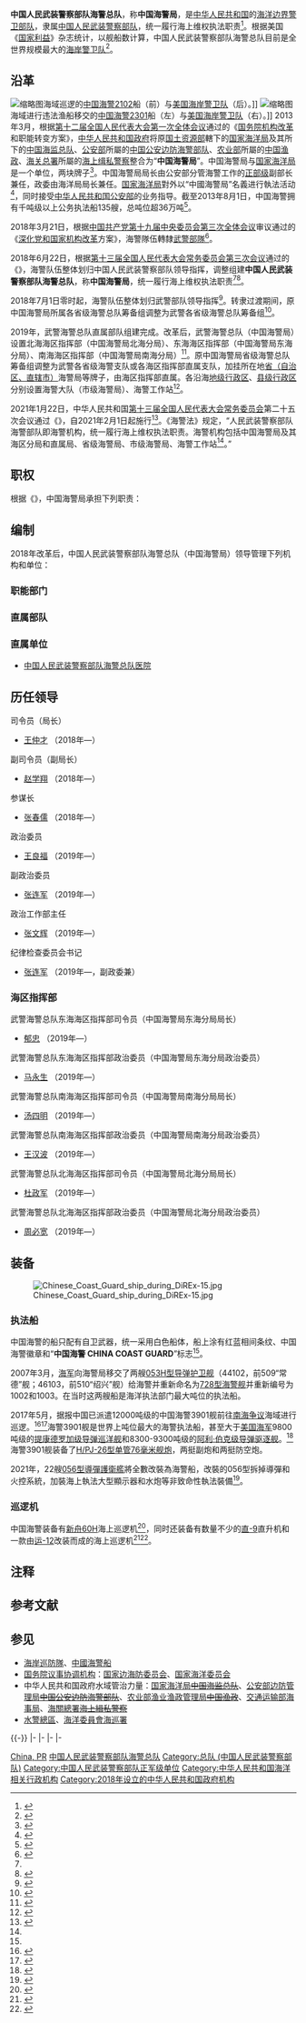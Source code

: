 {{about|2018年起由[[中国人民武装警察部队|中国人民武装警察部队]]领导的现役部队|曾是[[一个机构两块牌子|一个机构两块牌子]]運作的中央国家机关“中国海警局”|国家海洋局|1948年至2013年由[[公安部边防管理局|公安部边防管理局]]管理的[[公安边防部队|公安边防部队]]警种|中国公安边防海警部队|2013年至2018年由国家海洋局（中国海警局）管理的海洋边界警卫部队|中国海警 (2013年－2018年)}}
{{Update|time=2020-11-11T22:41:52+00:00}}
{{Infobox military unit
|unit_name = 中国人民武装警察部队海警总队<br>（中国海警局）
|image = [[File:People's_Armed_Police_Flag.svg|150px]]
|caption = [[中国人民武装警察部队旗|中国人民武装警察部队旗]]
|image2 = [[File:Emblem_of_China_Coast_Guard.svg|150px]]
|caption2 = 中国海警标志
|dates = 2018年7月1日—
|country = {{PRC}}
|type = [[海岸警卫队|国家海上综合执法力量]]
|role = 执行打击海上违法犯罪活动、维护海上治安和安全保卫、海上[[搜索与救援|搜索与救援]]
|size = 官兵16,296人<br />千吨级以上执法船135艘
|command_structure ={{Flagicon image|People's Armed Police Flag.svg|size=22px}} [[中国人民武装警察部队|中国人民武装警察部队]]
|garrison = {{CHN}}[[北京市|北京市]][[西城区|西城区]][[复兴门外大街|复兴门外大街]]1号
|current_commander_label = [[司令员|司令员]]<br>（[[局长|局长]]）
|current_commander = [[王仲才|王仲才]] {{Small|[[少将|武警少将]]}}
|ceremonial_chief_label = [[政治委员|政治委员]]
|ceremonial_chief =  [[王良福|王良福]] {{Small|[[少将|武警少将]]}}
|anniversaries = 
|colors = {{colorbox|#0000FF}}{{colorbox|#FFFFFF}}{{colorbox|#FF0000}} [[蓝色|蓝色]]、[[白色|白色]]、[[红色|红色]]
|march = 
|motto =
|equipment = [[818型海警舰|818型海警舰]]<br />[[718型海警舰|718型海警舰]]<br />[[072型大型登陆舰|072型大型登陆舰]]<br />[[053H2G型导弹护卫舰|053H2G型导弹护卫舰]]<br />[[918型布雷舰|918型布雷舰]]<br />[[210型破冰船|210型破冰船]]<br />[[618型海警舰|618型海警舰]]<br />[[813型电子侦察船|813型电子侦察船]]
|equipment_label =
|battles = 
|decorations = 
|battle_honours = 
<!-- Insignia -->
|identification_symbol = [[File:Flag_of_the_People's_Republic_of_China.svg|100px]]
|identification_symbol_label = 政府船旗
|identification_symbol_2 = [[File:China_Coast_Guard_racing_stripe.svg|100px]]
|identification_symbol_2_label = [[舰艏图案|舰艏图案]]
<!-- Aircraft -->
| aircraft_helicopter = [[直-9|直-9]]
| aircraft_interceptor =
| aircraft_patrol = [[新舟60|新舟-60H]]，[[运-12|运-12]]
}}
{{中华人民共和国军事 |collapsed = 1 }}
{{中华人民共和国交通 |hidden = 1 }}

'''中国人民武装警察部队海警总队'''，称'''中国海警局'''，是[[中华人民共和国|中华人民共和国]]的[[海岸巡防隊|海洋边界警卫部队]]，隶属[[中国人民武装警察部队|中国人民武装警察部队]]，统一履行海上维权执法职责<ref name="A02">{{cite web|title=全国人民代表大会常务委员会关于中国海警局行使海上维权执法职权的决定|url=http://www.npc.gov.cn/npc/xinwen/2018-06/22/content_2056585.htm|access-date=2018-12-18|date=2018-06-22|website=中国人大网|archive-url=https://web.archive.org/web/20181228092743/http://www.npc.gov.cn/npc/xinwen/2018-06/22/content_2056585.htm|archive-date=2018-12-28|dead-url=yes}}</ref>。根据美国《[[国家利益_(杂志)|国家利益]]》杂志统计，以舰船数计算，中国人民武装警察部队海警总队目前是全世界规模最大的[[海岸巡防隊|海岸警卫队]]<ref>{{cite news|last=Erickson|first=Andrew S.|title=Numbers Matter: China's Three 'Navies' Each Have the World's Most Ships|url=http://nationalinterest.org/feature/numbers-matter-chinas-three-navies-each-have-the-worlds-most-24653|work=The National Interest|date=26 February 2018|language=en|access-date=2020-04-21|archive-date=2020-11-09|archive-url=https://web.archive.org/web/20201109032647/https://nationalinterest.org/feature/numbers-matter-chinas-three-navies-each-have-the-worlds-most-24653|dead-url=no}}</ref>。

== 沿革 ==
[[File:USCGC_Morgenthau_and_China_Coast_Guard_2102_interdict_illegal_fishing_in_international_water.jpg|缩略图]]海域巡逻的[[中国海警2102|中国海警2102]]船（前）与[[美国海岸警卫队|美国海岸警卫队]]{{le|摩根索号巡逻船|USCGC Morgenthau (WHEC-722)s}}（后）。]]
[[File:USCGC_Alex_Haley_transfers_detained_fishing_vessel_to_China_Coast_Guard_2301_in_Sea_of_Japan_(5-6).jpg|缩略图]]海域进行违法渔船移交的[[中国海警2301|中国海警2301]]船（左）与[[美国海岸警卫队|美国海岸警卫队]]{{le|亚历克斯·哈里号巡逻船|USCGC Alex Haley}}（右）。]]
2013年3月，根据[[第十二届全国人民代表大会|第十二届全国人民代表大会第一次全体会议]]通过的《[[国务院机构改革|国务院机构改革]]和职能转变方案》，[[中华人民共和国政府|中华人民共和国政府]]将原[[中华人民共和国国土资源部|国土资源部]]轄下的[[国家海洋局|国家海洋局]]及其所下的[[中国海监总队|中国海监总队]]、[[中华人民共和国公安部|公安部]]所屬的[[中国公安边防海警部队|中国公安边防海警部队]]、[[中华人民共和国农业部|农业部]]所屬的[[农业农村部渔业渔政管理局|中国渔政]]、[[中华人民共和国海关总署|海关总署]]所屬的[[海关总署缉私局|海上缉私警察]]整合为“'''中国海警局'''”。中国海警局与[[国家海洋局|国家海洋局]]是一个单位，两块牌子<ref>{{Cite web|title=中国海警局正式挂牌 设南海北海东海3个分局|url=http://politics.people.com.cn/n/2013/0723/c1001-22285781.html|accessdate=2018-03-22|date=2013-07-23|publisher=人民网|archive-url=https://web.archive.org/web/20200406134932/http://politics.people.com.cn/n/2013/0723/c1001-22285781.html|archive-date=2020-04-06|dead-url=no}}</ref>。中国海警局局长由公安部分管海警工作的[[正部级|正部级]]副部长兼任，政委由海洋局局长兼任。[[国家海洋局|国家海洋局]]對外以“中國海警局”名義进行執法活动<ref>{{cite news|title=国家海洋局以中国海警局名义开展海上维权执法|url=http://news.xinhuanet.com/legal/2013-03/11/c_124442592.htm|accessdate=2013-04-23|newspaper=人民公安报|publisher=新华网|archive-date=2013-12-28|archive-url=https://web.archive.org/web/20131228224523/http://news.xinhuanet.com/legal/2013-03/11/c_124442592.htm|dead-url=no}}</ref>，同时接受[[中华人民共和国公安部|中华人民共和国公安部]]的业务指导。截至2013年8月1日，中国海警拥有千吨级以上公务执法船135艘，总吨位超36万吨<ref name="A01">{{cite web|title=我国千吨级以上公务执法船全家福|url=http://lt.cjdby.net/forum.php?mod=redirect&goto=findpost&ptid=1520589&pid=40557278&fromuid=436295|accessdate=2013-08-17|date=2013-08-01|publisher=超级大本营军事论坛}}</ref>。

2018年3月21日，根据[[中国共产党第十九届中央委员会第三次全体会议|中国共产党第十九届中央委员会第三次全体会议]]审议通过的《[[深化党和国家机构改革|深化党和国家机构改革]]方案》，海警隊伍轉隸[[中国人民武装警察部队|武警部隊]]<ref>{{Cite web|title=武警部队编制改革力度空前 海警力量“当兵入伍”|url=http://mil.huanqiu.com/world/2018-03/11684208.html|accessdate=2018-03-22|date=2018-03-21|publisher=环球网|archive-url=https://web.archive.org/web/20180322143727/http://mil.huanqiu.com/world/2018-03/11684208.html|archive-date=2018-03-22|dead-url=no}}</ref>。

2018年6月22日，根据[[第十三届全国人民代表大会常务委员会|第十三届全国人民代表大会常务委员会第三次会议]]通过的《{{s|全国人民代表大会常务委员会关于中国海警局行使海上维权执法职权的决定}}》，海警队伍整体划归中国人民武装警察部队领导指挥，调整组建'''中国人民武装警察部队海警总队'''，称'''中国海警局'''，统一履行海上维权执法职责<ref name="A02" /><ref>{{cite web|title=全国人民代表大会常务委员会关于中国海警局行使海上维权执法职权的决定|url=http://www.gov.cn/xinwen/2018-06/23/content_5300665.htm|accessdate=2018-07-03|publisher=中国政府网|archive-url=https://web.archive.org/web/20201109053440/http://www.gov.cn/xinwen/2018-06/23/content_5300665.htm|archive-date=2020-11-09|dead-url=no}}</ref>。

2018年7月1日零时起，海警队伍整体划归武警部队领导指挥<ref>{{Cite web|title=组建中国人民武装警察部队海警总队|url=http://www.xinhuanet.com/mrdx/2018-06/29/c_137289498.htm|date=2018-06-29|publisher=新华网|archive-url=https://web.archive.org/web/20190123211925/http://www.xinhuanet.com/mrdx/2018-06/29/c_137289498.htm|archive-date=2019-01-23|dead-url=no}}</ref>。转隶过渡期间，原中国海警局所属各省级海警总队筹备组调整为武警各省级海警总队筹备组<ref name="报道0107A">{{cite web|title=海南省海警总队筹备组海南海警兵器室安防设备采购项目废标公告/流标公告|url=http://www.ccgp.gov.cn/cggg/dfgg/fblbgg/201901/t20190108_11482233.htm|accessdate=2019-01-13|author=海南省海警总队|date=2019-01-08|website=中国政府采购网|archive-url=https://web.archive.org/web/20201104151323/http://www.ccgp.gov.cn/cggg/dfgg/fblbgg/201901/t20190108_11482233.htm|archive-date=2020-11-04|dead-url=no}}</ref>。

2019年，武警海警总队直属部队组建完成。改革后，武警海警总队（中国海警局）设置北海海区指挥部（中国海警局北海分局）、东海海区指挥部（中国海警局东海分局）、南海海区指挥部（中国海警局南海分局）<ref name="报道0518A">{{cite web|title=武警海警总队北海海区指挥部军政主官亮相|url=https://m.thepaper.cn/newsDetail_forward_3479692|accessdate=2019-05-18|website=澎湃新闻|archive-url=https://web.archive.org/web/20201104152537/https://m.thepaper.cn/newsDetail_forward_3479692|archive-date=2020-11-04|dead-url=no}}</ref>。原中国海警局省级海警总队筹备组调整为武警各省级海警支队或各海区指挥部直属支队，加挂所在地[[中国一级行政区|省（自治区、直辖市）]]海警局等牌子，由海区指挥部直属。各沿海[[地级行政区|地级行政区]]、[[县级行政区|县级行政区]]分别设置海警大队（市级海警局）、海警工作站<ref name="报道0925A">{{cite web|title=海警首次分区域设置海警工作站：县一级行政属地海上执法机构|url=https://www.thepaper.cn/newsDetail_forward_3790464|accessdate=2019-09-25|website=澎湃新闻|archive-url=https://web.archive.org/web/20201129162326/https://www.thepaper.cn/newsDetail_forward_3790464|archive-date=2020-11-29|dead-url=no}}</ref>。

2021年1月22日，中华人民共和国[[第十三届全国人民代表大会常务委员会|第十三届全国人民代表大会常务委员会]]第二十五次会议通过《{{s|中华人民共和国海警法}}》，自2021年2月1日起施行<ref name="报道0204A">{{cite web|title=中华人民共和国主席令|url=http://www.npc.gov.cn/npc/c30834/202101/58620cba3bba46f0832b9acd98657f83.shtml|accessdate=2021-01-22|website=www.npc.gov.cn|archive-date=2021-02-24|archive-url=https://web.archive.org/web/20210224205137/http://www.npc.gov.cn/npc/c30834/202101/58620cba3bba46f0832b9acd98657f83.shtml}}</ref>。《海警法》规定，“人民武装警察部队海警部队即海警机构，统一履行海上维权执法职责。海警机构包括中国海警局及其海区分局和直属局、省级海警局、市级海警局、海警工作站<ref name="报道0204A"/>。”

== 职权 ==
根据《{{s|中华人民共和国海警法}}》，中国海警局承担下列职责：
{{columns-list|2|
#在管辖海域开展巡航、警戒，值守重点岛礁，管护海上界线，预防、制止、排除危害国家主权、安全和海洋权益的行为；
#对海上重要目标和重大活动实施安全保卫，采取必要措施保护重点岛礁以及专属经济区和大陆架的人工岛屿、设施和结构安全；
#实施海上治安管理，查处海上违反治安管理、入境出境管理的行为，防范和处置海上恐怖活动，维护海上治安秩序；
#对海上有走私嫌疑的运输工具或者货物、物品、人员进行检查，查处海上走私违法行为；
#在职责范围内对海域使用、海岛保护以及无居民海岛开发利用、海洋矿产资源勘查开发、海底电（光）缆和管道铺设与保护、海洋调查测量、海洋基础测绘、涉外海洋科学研究等活动进行监督检查，查处违法行为；
#在职责范围内对海洋工程建设项目、海洋倾倒废弃物对海洋污染损害、自然保护地海岸线向海一侧保护利用等活动进行监督检查，查处违法行为，按照规定权限参与海洋环境污染事故的应急处置和调查处理；
#对机动渔船底拖网禁渔区线外侧海域和特定渔业资源渔场渔业生产作业、海洋野生动物保护等活动进行监督检查，查处违法行为，依法组织或者参与调查处理海上渔业生产安全事故和渔业生产纠纷；
#预防、制止和侦查海上犯罪活动；
#按照国家有关职责分工，处置海上突发事件；
#依照法律、法规和中国缔结、参加的国际条约，在管辖海域以外的区域承担相关执法任务；
#法律、法规规定的其他职责。
}}

== 编制 ==
2018年改革后，中国人民武装警察部队海警总队（中国海警局）领导管理下列机构和单位：
=== 职能部门 ===
{{columns-list|2|
* 司令部
* 政治工作部
* 执法部
* 保障部
* 纪律检查委员会
}}

=== 直属部队 ===
{{columns-list|2|
* [[中国人民武装警察部队海警总队东海海区指挥部|东海海区指挥部（中国海警局东海分局）]]（副军级）
** 江苏支队（江苏海警局）
** 上海支队（上海海警局）
** 浙江支队（浙江海警局）
** 福建支队（福建海警局）
** 第一支队（直属第一局）
** 第二支队（直属第二局）
** 第一航空大队{{NoteTag|驻地含浙江舟山普陀山机场、上海大场机场。}}
* [[中国人民武装警察部队海警总队南海海区指挥部|南海海区指挥部（中国海警局南海分局）]]（副军级）
** 广东支队（广东海警局）
** 广西支队（广西海警局）
** 海南支队（海南海警局）
** 第三支队（直属第三局）
** 第四支队（直属第四局）
** 第五支队（直属第五局）
** 第二航空大队{{NoteTag|驻地含海南省琼海市博鳌镇博鳌机场、三亚凤凰国际机场、广东省珠海金湾机场（广州市海珠区新港中路353号）。}}
* [[中国人民武装警察部队海警总队北海海区指挥部|北海海区指挥部（中国海警局北海分局）]]（副军级）
** 辽宁支队（辽宁海警局）
** 天津支队（天津海警局）
** 河北支队（河北海警局）
** 山东支队（山东海警局）
** 第六支队（直属第六局）
** 第三航空大队{{NoteTag|驻地含山東省濟南市平陰縣孝直鎮、烟台莱山机场、青岛国际机场、天津塘沽机场、辽宁省葫芦岛绥中机场。}}
}}

=== 直属单位 ===
* [[中国人民武装警察部队海警总队医院|中国人民武装警察部队海警总队医院]]

== 历任领导 ==
{{col-begin}}
{{col-2}}
; 司令员（局长）
*[[王仲才|王仲才]] {{Small|武警少将}}（2018年—）

; 副司令员（副局长）
*[[赵学翔|赵学翔]] {{Small|武警少将}}（2018年—）

; 参谋长
*[[张春儒|张春儒]] {{Small|武警少将}}（2018年—）

{{col-2}}
; 政治委员
*[[王良福|王良福]] {{Small|武警少将}}（2019年—）

; 副政治委员
* [[张连军|张连军]] {{Small|武警少将}}（2019年—）

; 政治工作部主任
* [[张文辉|张文辉]] {{Small|武警少将}}（2019年—）

; 纪律检查委员会书记
* [[张连军|张连军]] {{Small|武警少将}}（2019年—，副政委兼）
{{col-end}}

=== 海区指挥部 ===
{{col-begin}}
{{col-2}}
; 武警海警总队东海海区指挥部司令员（中国海警局东海分局局长）
*[[郁忠|郁忠]] {{Small|武警少将}}（2019年—）
{{col-2}}
; 武警海警总队东海海区指挥部政治委员（中国海警局东海分局政治委员）
*[[马永生_(武警警官)|马永生]] {{Small|武警少将}}（2019年—）
{{col-end}}
{{col-begin}}
{{col-2}}
; 武警海警总队南海海区指挥部司令员（中国海警局南海分局局长）
*[[汤四明|汤四明]] {{Small|武警少将}}（2019年—）
{{col-2}}
; 武警海警总队南海海区指挥部政治委员（中国海警局南海分局政治委员）
*[[王汉波|王汉波]] {{Small|武警少将}}（2019年—）
{{col-end}}
{{col-begin}}
{{col-2}}
; 武警海警总队北海海区指挥部司令员（中国海警局北海分局局长）
*[[杜政军|杜政军]] {{Small|武警少将}}（2019年—）
{{col-2}}
; 武警海警总队北海海区指挥部政治委员（中国海警局北海分局政治委员）
*[[周必宽|周必宽]] {{Small|武警少将}}（2019年—）
{{col-end}}

== 装备 ==
[[File:Chinese_Coast_Guard_ship_during_DiREx-15.jpg|thumb]]
=== 执法船 ===
{{Main|中國海警船}}
中国海警的船只配有自卫武器，统一采用白色船体，船上涂有红蓝相间条纹、中国海警徽章和“'''中国海警 CHINA COAST GUARD'''”标志<ref name="A01" />。

2007年3月，[[中国人民解放军海军|海军]]向海警局移交了两艘[[053H型导弹护卫舰|053H型导弹护卫舰]]（44102，前509“常德”舰；46103，前510“绍兴”舰）给海警并重新命名为[[728型海警舰|728型海警舰]]并重新编号为1002和1003。在当时这两艘船是海洋执法部门最大吨位的执法船。

2017年5月，据报中国已派遣12000吨级的中国海警3901舰前往[[南海爭議|南海争议]]海域进行巡逻。<ref name="monster">{{cite web|title=China Sent A 'Monster' Ship To Roam The South China Sea|url=http://nationalinterest.org/blog/the-buzz/china-sent-monster-ship-roam-the-south-china-sea-20608|accessdate=2018-02-02|author=Ryan Pickrell|date=2017-05-11|publisher=The National Interest|archive-url=https://web.archive.org/web/20201111214132/https://nationalinterest.org/blog/the-buzz/china-sent-monster-ship-roam-the-south-china-sea-20608|archive-date=2020-11-11|dead-url=no}}</ref><ref>{{cite web|title=南海区2017年度西沙海域海岛保护联合执法行动圆满完成|url=http://www.scsb.gov.cn/scsb/tpxw/201705/e97e36f19ea047a9a462d7be295e7196.shtml|accessdate=2018-02-02|date=2017-05-04|publisher=South China Sea Branch, State Oceanic Administration|archive-url=https://web.archive.org/web/20170519085908/http://www.scsb.gov.cn/scsb/tpxw/201705/e97e36f19ea047a9a462d7be295e7196.shtml|archive-date=2017-05-19|dead-url=yes}}</ref>海警3901舰是世界上吨位最大的海警执法船，甚至大于[[美国海军|美国海军]]9800吨级的[[提康德罗加级导弹巡洋舰|提康德罗加级导弹巡洋舰]]和8300-9300吨级的[[阿利·伯克级导弹驱逐舰|阿利·伯克级导弹驱逐舰]]。<ref name="biggest">{{cite web|title=China Deploys World's Biggest Coast Guard Cutter CCG 3901 to Patrol South China Sea|url=http://www.chinatopix.com/articles/114102/20170512/china-coast-guard-peoples-liberation-army-ccg-3901-cutter-south-china-sea|accessdate=2018-02-02|author=Charissa Echavez|date=2017-05-12|publisher=China Topix|archive-url=https://web.archive.org/web/20201104145040/http://www.chinatopix.com/articles/114102/20170512/china-coast-guard-peoples-liberation-army-ccg-3901-cutter-south-china-sea|archive-date=2020-11-04|dead-url=no}}</ref>海警3901舰装备了[[H/PJ-26型单管76毫米舰炮|H/PJ-26型单管76毫米舰炮]]，两挺副炮和两挺防空炮。

2021年，22艘[[056型導彈護衛艦|056型導彈護衛艦]]將全數改裝為海警船，改裝的056型拆掉導彈和火控系統，加裝海上執法大型顯示器和水炮等非致命性執法裝備<ref>{{cite news |title=拆導彈裝大型顯示器　陸22艘056艦全數改裝海警船 |url=https://www.ettoday.net/news/20211229/2155542.htm |accessdate=2022-05-10 |work=ETtoday新聞雲 |date=2021-12-29 |archive-date=2022-05-10 |archive-url=https://web.archive.org/web/20220510082915/https://www.ettoday.net/news/20211229/2155542.htm }}</ref>。

=== 巡逻机 ===
中国海警装备有[[新舟60|新舟60H]]海上巡逻机<ref>{{Cite web|title=新舟60完成副油箱投放试验 可改装特种飞机|url=http://news.163.com/16/0324/14/BIU8S7DL00014OVF.html|accessdate=2018-03-22|date=2016-03-24|publisher=网易|archive-url=https://web.archive.org/web/20180323030748/http://news.163.com/16/0324/14/BIU8S7DL00014OVF.html|archive-date=2018-03-23|dead-url=no}}</ref>，同时还装备有数量不少的[[直-9|直-9]]直升机和一款由[[运-12|运-12]]改装而成的海上巡逻机<ref name="NPCObs22Jun18">{{cite news|last1=Wei|first1=Changhao|title=NPCSC Defers Vote on E-Commerce Law, Grants Law Enforcement Powers to Military-Controlled Coast Guard|url=https://npcobserver.com/2018/06/22/npcsc-defers-vote-on-e-commerce-law-grants-law-enforcement-powers-to-military-controlled-coast-guard/|accessdate=16 October 2019|work=NPC Observer|date=22 June 2018|language=en|archive-date=2020-11-29|archive-url=https://web.archive.org/web/20201129130557/https://npcobserver.com/2018/06/22/npcsc-defers-vote-on-e-commerce-law-grants-law-enforcement-powers-to-military-controlled-coast-guard/|dead-url=no}}</ref><ref>{{cite news|last1=|first1=|title=Coast Guard with Muscles|url=https://asianmilitaryreview.com/2019/09/coast-guard-with-muscles/|accessdate=20 February 2020|work=Asian Military Review|date=9 September 2019|language=en|archive-date=2020-11-29|archive-url=https://web.archive.org/web/20201129140924/https://asianmilitaryreview.com/2019/09/coast-guard-with-muscles/|dead-url=no}}</ref>。

== 注释 ==
{{NoteFoot}}

== 参考文献 ==
{{Reflist|30em}}

== 参见 ==
{{Portal|中华人民共和国|警察與執法}}
* [[海岸巡防隊|海岸巡防隊]]、[[中國海警船|中國海警船]]
* [[国务院议事协调机构|国务院议事协调机构]]：[[国家边海防委员会|国家边海防委员会]]、[[国家海洋委员会|国家海洋委员会]]
* 中华人民共和国政府水域管治力量：[[国家海洋局|国家海洋局]]<s>[[中国海监总队|中国海监总队]]</s>、[[公安部边防管理局|公安部边防管理局]]<s>[[中国公安边防海警部队|中国公安边防海警部队]]</s>、[[农业农村部渔业渔政管理局|农业部渔业渔政管理局<s>中国渔政</s>]]、[[交通运输部海事局|交通运输部海事局]]、[[中华人民共和国海关总署|海關總署]]<S>[[海上緝私警察|海上緝私警察]]</S>
* [[水警總區|水警總區]]、[[海洋委員會海巡署|海洋委員會海巡署]]

{{-}}
{{s-start}}
{{s-off|[[海岸警卫隊|《中华人民共和国海警法》规定的海警机构]]}}
{{s-none|职能设立}}
{{s-title|国家海警机构|2021年2月1日至今}}
{{s-inc|rows=5}}
|-
{{s-before|[[国家海洋局|国家海洋局]]|rows=4}}
{{s-title|国家海洋环境监视监测部门|2018年3月17日至今}}
|-
{{s-title|国家边防海警主管部门|2018年3月17日至今}}
|-
{{s-title|国家渔业行政执法部门|2018年3月17日至今}}
|-
{{s-title|国家海上缉私警察主管部门|2018年3月17日至今}}
{{s-end}}
{{中国海警}}
{{中国人民武装警察部队}}
{{中国水域管治力量}}
{{各國海岸警備隊}}

[[Category:海岸警卫队|China, PR]]
[[Category:中国人民武装警察部队海警总队|]]
[[Category:总队_(中国人民武装警察部队)|Category:总队 (中国人民武装警察部队)]]
[[Category:中国人民武装警察部队正军级单位|Category:中国人民武装警察部队正军级单位]]
[[Category:中华人民共和国海洋相关行政机构|Category:中华人民共和国海洋相关行政机构]]
[[Category:2018年设立的中华人民共和国政府机构|Category:2018年设立的中华人民共和国政府机构]]